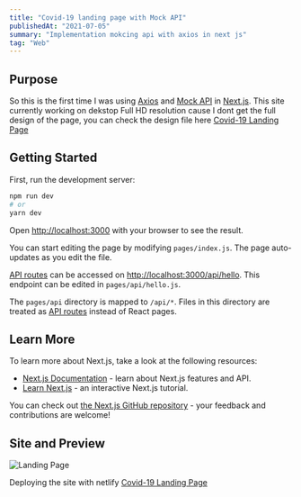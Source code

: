 ```yaml
---
title: "Covid-19 landing page with Mock API"
publishedAt: "2021-07-05"
summary: "Implementation mokcing api with axios in next js"
tag: "Web"
---
```


## Purpose

So this is the first time I was using [Axios](https://github.com/axios/axios) and [Mock API](https://mockapi.io/) in [Next.js](https://nextjs.org). This site currently working on dekstop Full HD resolution cause I dont get the full design of the page, you can check the design file here [Covid-19 Landing Page](https://www.figma.com/file/geeLpeMmmOZDzaHPjKgLP6/Covid-19-Landing-Page-For-Figma?node-id=1%3A2606)

## Getting Started

First, run the development server:

```bash
npm run dev
# or
yarn dev
```

Open [http://localhost:3000](http://localhost:3000) with your browser to see the result.

You can start editing the page by modifying `pages/index.js`. The page auto-updates as you edit the file.

[API routes](https://nextjs.org/docs/api-routes/introduction) can be accessed on [http://localhost:3000/api/hello](http://localhost:3000/api/hello). This endpoint can be edited in `pages/api/hello.js`.

The `pages/api` directory is mapped to `/api/*`. Files in this directory are treated as [API routes](https://nextjs.org/docs/api-routes/introduction) instead of React pages.

## Learn More

To learn more about Next.js, take a look at the following resources:

- [Next.js Documentation](https://nextjs.org/docs) - learn about Next.js features and API.
- [Learn Next.js](https://nextjs.org/learn) - an interactive Next.js tutorial.

You can check out [the Next.js GitHub repository](https://github.com/vercel/next.js/) - your feedback and contributions are welcome!

## Site and Preview

![Landing Page](/preview-landing.png)

Deploying the site with netlify [Covid-19 Landing Page](https://covid19landingpage.netlify.app/)
